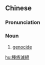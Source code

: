 {{also|种族灭绝}}
==Chinese==
{{zh-forms|s=种族灭绝|type=22}}

===Pronunciation===
{{zh-pron
|m=zhǒngzú mièjué
|c=zung2 zuk6 mit6 zyut6
|cat=n
}}

===Noun===
{{zh-noun}}

# [[genocide]]

[[hu:種族滅絕]]